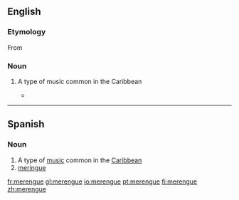 ==English==
{{wikipedia}}
===Etymology===

From {{etyl|es}} {{term|lang=es|merengue}}

===Noun===
{{en-noun|-}}

# {{music}} A type of music common in the Caribbean
#*{{quote-news|2007|January 7|Alex Mindlin|For a Shuttered Marina, Some Regret, Some Relief|New York Times|url=http://www.nytimes.com/2007/01/07/nyregion/thecity/07mari.html
|passage=The marina was a mainstay of the neighborhood, and Mr. O’Rourke was known for staging salsa and '''merengue''' concerts. }}

----

==Spanish==

===Noun===
{{es-noun-m-unc}}

# A type of [[music]] common in the [[Caribbean]]
# [[meringue]]

[[fr:merengue]]
[[gl:merengue]]
[[io:merengue]]
[[pt:merengue]]
[[fi:merengue]]
[[zh:merengue]]